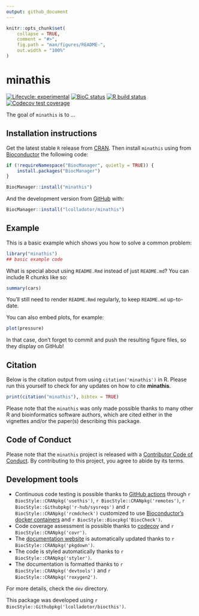 ```yaml
---
output: github_document
---
```


<!-- README.md is generated from README.Rmd. Please edit that file -->

```r
knitr::opts_chunk$set(
    collapse = TRUE,
    comment = "#>",
    fig.path = "man/figures/README-",
    out.width = "100%"
)
```

# minathis

<!-- badges: start -->
[![Lifecycle: experimental](https://img.shields.io/badge/lifecycle-experimental-orange.svg)](https://www.tidyverse.org/lifecycle/#experimental)
[![BioC status](http://www.bioconductor.org/shields/build/release/bioc/minathis.svg)](https://bioconductor.org/checkResults/release/bioc-LATEST/minathis)
[![R build status](https://github.com/lcolladotor/minathis/workflows/R-CMD-check-bioc/badge.svg)](https://github.com/lcolladotor/minathis/actions)
[![Codecov test coverage](https://codecov.io/gh/lcolladotor/minathis/branch/master/graph/badge.svg)](https://codecov.io/gh/lcolladotor/minathis?branch=master)
<!-- badges: end -->

The goal of `minathis` is to ...

## Installation instructions

Get the latest stable `R` release from [CRAN](http://cran.r-project.org/). Then install `minathis` using from [Bioconductor](http://bioconductor.org/) the following code:

```r
if (!requireNamespace("BiocManager", quietly = TRUE)) {
    install.packages("BiocManager")
}

BiocManager::install("minathis")
```

And the development version from [GitHub](https://github.com/) with:

```r
BiocManager::install("lcolladotor/minathis")
```
## Example

This is a basic example which shows you how to solve a common problem:

```r
library("minathis")
## basic example code
```

What is special about using `README.Rmd` instead of just `README.md`? You can include R chunks like so:

```r
summary(cars)
```

You'll still need to render `README.Rmd` regularly, to keep `README.md` up-to-date.

You can also embed plots, for example:

```r
plot(pressure)
```

In that case, don't forget to commit and push the resulting figure files, so they display on GitHub!

## Citation

Below is the citation output from using `citation('minathis')` in R. Please
run this yourself to check for any updates on how to cite __minathis__.

```r
print(citation("minathis"), bibtex = TRUE)
```

Please note that the `minathis` was only made possible thanks to many other R and bioinformatics software authors, which are cited either in the vignettes and/or the paper(s) describing this package.

## Code of Conduct

Please note that the `minathis` project is released with a [Contributor Code of Conduct](https://contributor-covenant.org/version/2/0/CODE_OF_CONDUCT.html). By contributing to this project, you agree to abide by its terms.

## Development tools

* Continuous code testing is possible thanks to [GitHub actions](https://www.tidyverse.org/blog/2020/04/usethis-1-6-0/)  through `r BiocStyle::CRANpkg('usethis')`, `r BiocStyle::CRANpkg('remotes')`, `r BiocStyle::Githubpkg('r-hub/sysreqs')` and `r BiocStyle::CRANpkg('rcmdcheck')` customized to use [Bioconductor's docker containers](https://www.bioconductor.org/help/docker/) and `r BiocStyle::Biocpkg('BiocCheck')`.
* Code coverage assessment is possible thanks to [codecov](https://codecov.io/gh) and `r BiocStyle::CRANpkg('covr')`.
* The [documentation website](http://lcolladotor.github.io/minathis) is automatically updated thanks to `r BiocStyle::CRANpkg('pkgdown')`.
* The code is styled automatically thanks to `r BiocStyle::CRANpkg('styler')`.
* The documentation is formatted thanks to `r BiocStyle::CRANpkg('devtools')` and `r BiocStyle::CRANpkg('roxygen2')`.

For more details, check the `dev` directory.

This package was developed using `r BiocStyle::Githubpkg('lcolladotor/biocthis')`.


